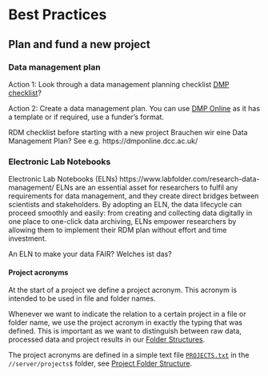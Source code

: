 # Best Practices {#best-practices}

## Plan and fund a new project

### Data management plan

Action 1: Look through a data management planning checklist 
[DMP checklist](http://www.dcc.ac.uk/resources/data-management-plans/checklist)?
  
Action 2: Create a data management plan. You can use [DMP Online](https://dmponline.dcc.ac.uk/) 
as it has a template or if required, use a funder's format.

RDM checklist before starting with a new project
Brauchen wir eine Data Management Plan? 
See e.g. https://dmponline.dcc.ac.uk/


### Electronic Lab Notebooks

Electronic Lab Notebooks (ELNs) https://www.labfolder.com/research-data-management/
ELNs are an essential asset for researchers to fulfil any requirements for data 
management, and they create direct bridges between scientists and stakeholders. 
By adopting an ELN, the data lifecycle can proceed smoothly and easily: from 
creating and collecting data digitally in one place to one-click data archiving, 
ELNs empower researchers by allowing them to implement their RDM plan without 
effort and time investment.

An ELN to make your data FAIR? Welches ist das?

#### Project acronyms {#project-acronyms}

At the start of a project we define a project acronym. This acronym is
intended to be used in file and folder names. 

Whenever we want to indicate the relation to a certain project in a file or 
folder name, we use the project acronym in exactly the typing that was defined.
This is important as we want to distinguish between raw data, processed data and 
project results in our [Folder Structures](#folder-structures).

The project acronyms are defined in a simple text 
file [`PROJECTS.txt`](#file-projects) in the `//server/projects$` folder, see 
[Project Folder Structure](#project-folder-structure).